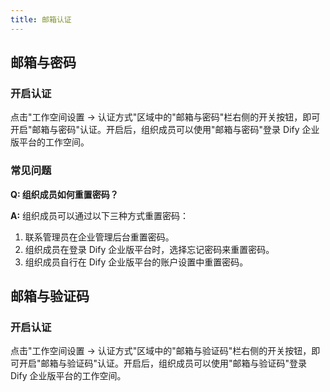 ```yaml
---
title: 邮箱认证
---
```


## 邮箱与密码

### 开启认证

点击"工作空间设置 -> 认证方式"区域中的"邮箱与密码"栏右侧的开关按钮，即可开启"邮箱与密码"认证。开启后，组织成员可以使用"邮箱与密码"登录 Dify 企业版平台的工作空间。

### 常见问题

**Q: 组织成员如何重置密码？**

**A:** 组织成员可以通过以下三种方式重置密码：

1. 联系管理员在企业管理后台重置密码。
2. 组织成员在登录 Dify 企业版平台时，选择忘记密码来重置密码。
3. 组织成员自行在 Dify 企业版平台的账户设置中重置密码。

## 邮箱与验证码

### 开启认证

点击"工作空间设置 -> 认证方式"区域中的"邮箱与验证码"栏右侧的开关按钮，即可开启"邮箱与验证码"认证。开启后，组织成员可以使用"邮箱与验证码"登录 Dify 企业版平台的工作空间。
